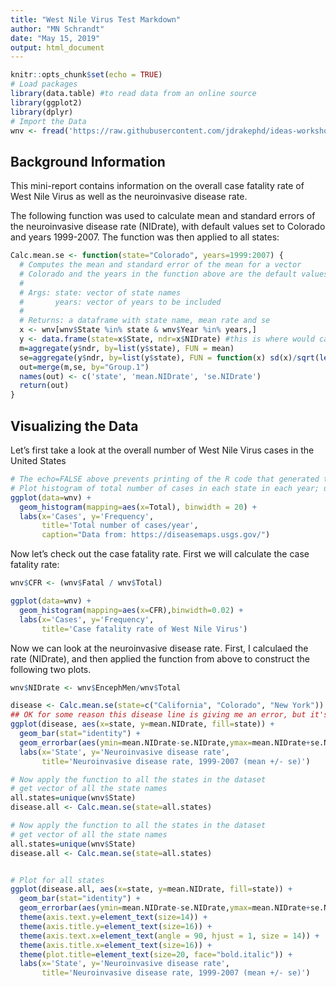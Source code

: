 ```yaml
---
title: "West Nile Virus Test Markdown"
author: "MN Schrandt"
date: "May 15, 2019"
output: html_document
---
```


```r
knitr::opts_chunk$set(echo = TRUE)
# Load packages
library(data.table) #to read data from an online source
library(ggplot2)
library(dplyr)
# Import the Data
wnv <- fread('https://raw.githubusercontent.com/jdrakephd/ideas-workshop/master/wnv.csv')
```

## Background Information

This mini-report contains information on the overall case fatality rate of West Nile Virus as well as 
the neuroinvasive disease rate.

The following function was used to calculate mean and standard errors of the neuroinvasive disease rate (NIDrate), with default values set to Colorado and years 1999-2007. The function was then applied to all states:

```r
Calc.mean.se <- function(state="Colorado", years=1999:2007) {
  # Computes the mean and standard error of the mean for a vector
  # Colorado and the years in the function above are the default values
  #
  # Args: state: vector of state names
  #       years: vector of years to be included
  # 
  # Returns: a dataframe with state name, mean rate and se
  x <- wnv[wnv$State %in% state & wnv$Year %in% years,]
  y <- data.frame(state=x$State, ndr=x$NIDrate) #this is where would calculate NIDrate if it wasn't done before
  m=aggregate(y$ndr, by=list(y$state), FUN = mean)
  se=aggregate(y$ndr, by=list(y$state), FUN = function(x) sd(x)/sqrt(length(x)) )
  out=merge(m,se, by="Group.1")
  names(out) <- c('state', 'mean.NIDrate', 'se.NIDrate')
  return(out)
}
```

## Visualizing the Data
Let's first take a look at the overall number of West Nile Virus cases in the United States

```r
# The echo=FALSE above prevents printing of the R code that generated this plot
# Plot histogram of total number of cases in each state in each year; use the column 'Total' for this
ggplot(data=wnv) + 
  geom_histogram(mapping=aes(x=Total), binwidth = 20) +
  labs(x='Cases', y='Frequency',
       title='Total number of cases/year',
       caption="Data from: https://diseasemaps.usgs.gov/")
```

Now let's check out the case fatality rate. First we will calculate the case fatality rate:
```r
wnv$CFR <- (wnv$Fatal / wnv$Total)
```

```r
ggplot(data=wnv) +
  geom_histogram(mapping=aes(x=CFR),binwidth=0.02) +
  labs(x='Cases', y='Frequency', 
       title='Case fatality rate of West Nile Virus')
```

Now we can look at the neuroinvasive disease rate. First, I calculaed the rate (NIDrate), and then applied the function from above to construct the following two plots.
```r
wnv$NIDrate <- wnv$EncephMen/wnv$Total
```

```r
disease <- Calc.mean.se(state=c("California", "Colorado", "New York"))
## OK for some reason this disease line is giving me an error, but it's still making the correct plot...will check into this after the class
ggplot(disease, aes(x=state, y=mean.NIDrate, fill=state)) +
  geom_bar(stat="identity") +
  geom_errorbar(aes(ymin=mean.NIDrate-se.NIDrate,ymax=mean.NIDrate+se.NIDrate)) +
  labs(x='State', y='Neuroinvasive disease rate',
       title='Neuroinvasive disease rate, 1999-2007 (mean +/- se)')

# Now apply the function to all the states in the dataset
# get vector of all the state names
all.states=unique(wnv$State)
disease.all <- Calc.mean.se(state=all.states)
```
```r
# Now apply the function to all the states in the dataset
# get vector of all the state names
all.states=unique(wnv$State)
disease.all <- Calc.mean.se(state=all.states)


# Plot for all states
ggplot(disease.all, aes(x=state, y=mean.NIDrate, fill=state)) +
  geom_bar(stat="identity") +
  geom_errorbar(aes(ymin=mean.NIDrate-se.NIDrate,ymax=mean.NIDrate+se.NIDrate)) +
  theme(axis.text.y=element_text(size=14)) +
  theme(axis.title.y=element_text(size=16)) +
  theme(axis.text.x=element_text(angle = 90, hjust = 1, size = 14)) +  #this rotates x-axis label 90 degrees
  theme(axis.title.x=element_text(size=16)) +
  theme(plot.title=element_text(size=20, face="bold.italic")) +
  labs(x='State', y='Neuroinvasive disease rate',
       title='Neuroinvasive disease rate, 1999-2007 (mean +/- se)')
```

